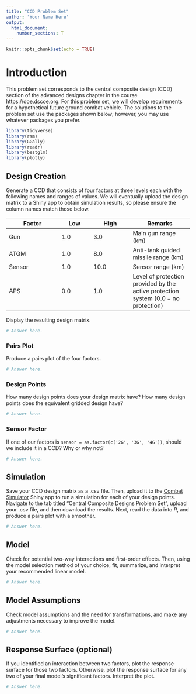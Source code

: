```yaml
---
title: "CCD Problem Set"
author: 'Your Name Here'
output: 
  html_document:
    number_sections: T
---
```


```r
knitr::opts_chunk$set(echo = TRUE)
```

# Introduction

This problem set corresponds to the central composite design (CCD) section of the advanced designs chapter in the course https://doe.dscoe.org. For this problem set, we will develop requirements for a hypothetical future ground combat vehicle. The solutions to the problem set use the packages shown below; however, you may use whatever packages you prefer.

```r
library(tidyverse)
library(rsm)
library(GGally)
library(readr)
library(bestglm)
library(plotly)
```

## Design Creation

Generate a CCD that consists of four factors at three levels each with the following names and ranges of values. We will eventually upload the design matrix to a Shiny app to obtain simulation results, so please ensure the column names match those below.

| Factor | Low | High | Remarks |
|--------|-----|------|---------|
| Gun | 1.0 | 3.0 | Main gun range (km) |
| ATGM | 1.0 | 8.0 | Anti-tank guided missile range (km) |
| Sensor | 1.0 | 10.0 | Sensor range (km) |
| APS | 0.0 | 1.0 | Level of protection provided by the active protection system (0.0 = no protection) |

Display the resulting design matrix.

```r
# Answer here.
```

### Pairs Plot

Produce a pairs plot of the four factors.

```r
# Answer here.
```

### Design Points

How many design points does your design matrix have? How many design points does the equivalent gridded design have?

```r
# Answer here.
```

### Sensor Factor

If one of our factors is `sensor = as.factor(c('2G', '3G', '4G'))`, should we include it in a CCD? Why or why not?

```r
# Answer here.
```

## Simulation

Save your CCD design matrix as a .csv file. Then, upload it to the <a href="https://cxxidemo.shinyapps.io/AWARSLite/">Combat Simulator</a> Shiny app to run a simulation for each of your design points. Navigate to the tab titled "Central Composite Designs Problem Set", upload your .csv file, and then download the results. Next, read the data into *R*, and produce a pairs plot with a smoother.

```r
# Answer here.
```

## Model

Check for potential two-way interactions and first-order effects. Then, using the model selection method of your choice, fit, summarize, and interpret your recommended linear model.

```r
# Answer here.
```

## Model Assumptions

Check model assumptions and the need for transformations, and make any adjustments necessary to improve the model.

```r
# Answer here.
```

## Response Surface (optional)

If you identified an interaction between two factors, plot the response surface for those two factors. Otherwise, plot the response surface for any two of your final model's significant factors. Interpret the plot.

```r
# Answer here.
```


